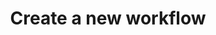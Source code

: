 ---
title: "Create a new workflow"
description: "Create a new workflow"
openapi: post /api/v1/workflows
deprecated: false
version: "1.0"
---
